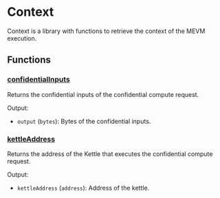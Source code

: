 # Context

Context is a library with functions to retrieve the context of the MEVM execution.

## Functions

### [confidentialInputs](https://github.com/flashbots/suave-std/tree/main/src/Context.sol#L10)

Returns the confidential inputs of the confidential compute request.

Output:

- `output` (`bytes`): Bytes of the confidential inputs.

### [kettleAddress](https://github.com/flashbots/suave-std/tree/main/src/Context.sol#L16)

Returns the address of the Kettle that executes the confidential compute request.

Output:

- `kettleAddress` (`address`): Address of the kettle.
